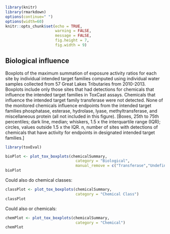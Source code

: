 
```r
library(knitr)
library(rmarkdown)
options(continue=" ")
options(width=60)
knitr::opts_chunk$set(echo = TRUE,
                      warning = FALSE,
                      message = FALSE,
                      fig.height = 7,
                      fig.width = 9)
```

## Biological influence

Boxplots of the maximum summation of exposure activity ratios for each site by individual intended target families computed using individual water samples collected from 57 Great Lakes Tributaries from 2010-2013. Boxplots include only those sites that had detections for chemicals that influence the intended target families in ToxCast assays. Chemicals that influence the intended target family transferase were not detected. None of the monitored chemicals influence endpoints from the intended target families phosphatase, esterase, hydrolase, lyase, methyltransferase, and miscellaneous protein (all not included in this figure). [Boxes, 25th to 75th percentiles; dark line, median; whiskers, 1.5 x the interquartile range (IQR); circles, values outside 1.5 x the IQR. n, number of sites with detections of chemicals that have activity for endpoints in designated intended target families.]



```r
library(toxEval)

bioPlot <- plot_tox_boxplots(chemicalSummary, 
                               category = "Biological", 
                               manual_remove = c("Transferase","Undefined"))
bioPlot

```

Could also do chemical classes:

```r
classPlot <- plot_tox_boxplots(chemicalSummary, 
                               category = "Chemical Class")
classPlot

```

Could also or chemicals:

```r

chemPlot <- plot_tox_boxplots(chemicalSummary, 
                               category = "Chemical")
chemPlot

```